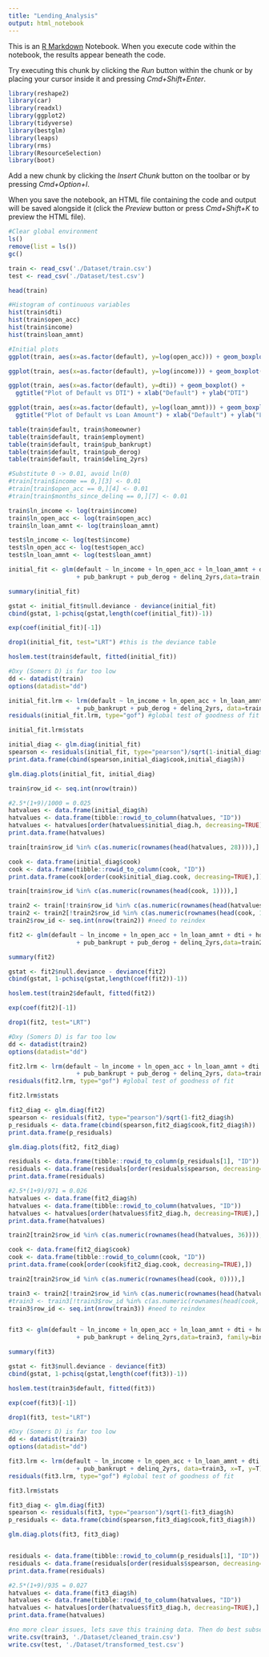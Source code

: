 ```yaml
---
title: "Lending_Analysis"
output: html_notebook
---
```


This is an [R Markdown](http://rmarkdown.rstudio.com) Notebook. When you execute code within the notebook, the results appear beneath the code. 

Try executing this chunk by clicking the *Run* button within the chunk or by placing your cursor inside it and pressing *Cmd+Shift+Enter*. 

```r
library(reshape2)
library(car)
library(readxl)
library(ggplot2)
library(tidyverse)
library(bestglm)
library(leaps)
library(rms)
library(ResourceSelection)
library(boot)
```

Add a new chunk by clicking the *Insert Chunk* button on the toolbar or by pressing *Cmd+Option+I*.

When you save the notebook, an HTML file containing the code and output will be saved alongside it (click the *Preview* button or press *Cmd+Shift+K* to preview the HTML file).
```r
#Clear global environment
ls()
remove(list = ls())
gc()
```
```r
train <- read_csv('./Dataset/train.csv')
test <- read_csv('./Dataset/test.csv')
```
```r
head(train)
```

```r
#Histogram of continuous variables
hist(train$dti)
hist(train$open_acc)
hist(train$income)
hist(train$loan_amnt)
```

```r
#Initial plots
ggplot(train, aes(x=as.factor(default), y=log(open_acc))) + geom_boxplot() + ggtitle("Plot of Default vs ln(Open Accounts)") + xlab("Default") + ylab("Open Accounts")

ggplot(train, aes(x=as.factor(default), y=log(income))) + geom_boxplot() + ggtitle("Plot of Default vs ln(Income)") + xlab("Default") + ylab("ln(Income)")

ggplot(train, aes(x=as.factor(default), y=dti)) + geom_boxplot() + 
  ggtitle("Plot of Default vs DTI") + xlab("Default") + ylab("DTI")

ggplot(train, aes(x=as.factor(default), y=log(loan_amnt))) + geom_boxplot() + 
  ggtitle("Plot of Default vs Loan Amount") + xlab("Default") + ylab("Loan Amount")

```
```r
table(train$default, train$homeowner)
table(train$default, train$employment)
table(train$default, train$pub_bankrupt)
table(train$default, train$pub_derog)
table(train$default, train$delinq_2yrs)
```
```r
#Substitute 0 -> 0.01, avoid ln(0)
#train[train$income == 0,][3] <- 0.01
#train[train$open_acc == 0,][4] <- 0.01
#train[train$months_since_delinq == 0,][7] <- 0.01
```
```r
train$ln_income <- log(train$income)
train$ln_open_acc <- log(train$open_acc)
train$ln_loan_amnt <- log(train$loan_amnt)

test$ln_income <- log(test$income)
test$ln_open_acc <- log(test$open_acc)
test$ln_loan_amnt <- log(test$loan_amnt)
```
```r
initial_fit <- glm(default ~ ln_income + ln_open_acc + ln_loan_amnt + dti + homeowner + employment
                   + pub_bankrupt + pub_derog + delinq_2yrs,data=train, family=binomial, maxit=500, x=T)
```
```r
summary(initial_fit)
```
```r
gstat <- initial_fit$null.deviance - deviance(initial_fit)
cbind(gstat, 1-pchisq(gstat,length(coef(initial_fit))-1))
```
```r
exp(coef(initial_fit)[-1])
```
```r
drop1(initial_fit, test="LRT") #this is the deviance table 
```
```r
hoslem.test(train$default, fitted(initial_fit))
```
```r
#Dxy (Somers D) is far too low
dd <- datadist(train) 
options(datadist="dd")

initial_fit.lrm <- lrm(default ~ ln_income + ln_open_acc + ln_loan_amnt + dti + homeowner + employment
                   + pub_bankrupt + pub_derog + delinq_2yrs, data=train, x=T, y=T)
residuals(initial_fit.lrm, type="gof") #global test of goodness of fit
```
```r
initial_fit.lrm$stats
```
```r
initial_diag <- glm.diag(initial_fit)
spearson <- residuals(initial_fit, type="pearson")/sqrt(1-initial_diag$h)
print.data.frame(cbind(spearson,initial_diag$cook,initial_diag$h))
```
```r
glm.diag.plots(initial_fit, initial_diag)
```
```r
train$row_id <- seq.int(nrow(train))
```
```r
#2.5*(1+9)/1000 = 0.025
hatvalues <- data.frame(initial_diag$h)
hatvalues <- data.frame(tibble::rowid_to_column(hatvalues, "ID"))
hatvalues <- hatvalues[order(hatvalues$initial_diag.h, decreasing=TRUE),]
print.data.frame(hatvalues)
```
```r
train[train$row_id %in% c(as.numeric(rownames(head(hatvalues, 28)))),]
```

```r
cook <- data.frame(initial_diag$cook)
cook <- data.frame(tibble::rowid_to_column(cook, "ID"))
print.data.frame(cook[order(cook$initial_diag.cook, decreasing=TRUE),])
```
```r
train[train$row_id %in% c(as.numeric(rownames(head(cook, 1)))),]
```
```r
train2 <- train[!train$row_id %in% c(as.numeric(rownames(head(hatvalues, 28)))),]
train2 <- train2[!train2$row_id %in% c(as.numeric(rownames(head(cook, 1)))),]
train2$row_id <- seq.int(nrow(train2)) #need to reindex
```
```r
fit2 <- glm(default ~ ln_income + ln_open_acc + ln_loan_amnt + dti + homeowner + employment
                   + pub_bankrupt + pub_derog + delinq_2yrs,data=train2, family=binomial, maxit=500, x=T)
```
```r
summary(fit2)
```
```r
gstat <- fit2$null.deviance - deviance(fit2)
cbind(gstat, 1-pchisq(gstat,length(coef(fit2))-1))
```
```r
hoslem.test(train2$default, fitted(fit2))
```
```r
exp(coef(fit2)[-1])
```
```r
drop1(fit2, test="LRT")
```
```r
#Dxy (Somers D) is far too low
dd <- datadist(train2) 
options(datadist="dd")

fit2.lrm <- lrm(default ~ ln_income + ln_open_acc + ln_loan_amnt + dti + homeowner + employment
                   + pub_bankrupt + pub_derog + delinq_2yrs, data=train2, x=T, y=T)
residuals(fit2.lrm, type="gof") #global test of goodness of fit
```
```r
fit2.lrm$stats
```
```r
fit2_diag <- glm.diag(fit2)
spearson <- residuals(fit2, type="pearson")/sqrt(1-fit2_diag$h)
p_residuals <- data.frame(cbind(spearson,fit2_diag$cook,fit2_diag$h))
print.data.frame(p_residuals)
```
```r
glm.diag.plots(fit2, fit2_diag)
```
```r
residuals <- data.frame(tibble::rowid_to_column(p_residuals[1], "ID"))
residuals <- data.frame(residuals[order(residuals$spearson, decreasing=TRUE),])
print.data.frame(residuals)
```
```r
#2.5*(1+9)/971 = 0.026
hatvalues <- data.frame(fit2_diag$h)
hatvalues <- data.frame(tibble::rowid_to_column(hatvalues, "ID"))
hatvalues <- hatvalues[order(hatvalues$fit2_diag.h, decreasing=TRUE),]
print.data.frame(hatvalues)
```
```r
train2[train2$row_id %in% c(as.numeric(rownames(head(hatvalues, 36)))),]
```
```r
cook <- data.frame(fit2_diag$cook)
cook <- data.frame(tibble::rowid_to_column(cook, "ID"))
print.data.frame(cook[order(cook$fit2_diag.cook, decreasing=TRUE),])
```
```r
train2[train2$row_id %in% c(as.numeric(rownames(head(cook, 0)))),]
```
```r
train3 <- train2[!train2$row_id %in% c(as.numeric(rownames(head(hatvalues, 36)))),]
#train3 <- train3[!train3$row_id %in% c(as.numeric(rownames(head(cook, 5)))),]
train3$row_id <- seq.int(nrow(train3)) #need to reindex
```
```r

```
```r
fit3 <- glm(default ~ ln_income + ln_open_acc + ln_loan_amnt + dti + homeowner + employment
                   + pub_bankrupt + delinq_2yrs,data=train3, family=binomial, maxit=500, x=T)
```
```r
summary(fit3)
```
```r
gstat <- fit3$null.deviance - deviance(fit3)
cbind(gstat, 1-pchisq(gstat,length(coef(fit3))-1))
```
```r
hoslem.test(train3$default, fitted(fit3))
```
```r
exp(coef(fit3)[-1])
```
```r
drop1(fit3, test="LRT")
```
```r
#Dxy (Somers D) is far too low
dd <- datadist(train3) 
options(datadist="dd")

fit3.lrm <- lrm(default ~ ln_income + ln_open_acc + ln_loan_amnt + dti + homeowner + employment
                   + pub_bankrupt + delinq_2yrs, data=train3, x=T, y=T)
residuals(fit3.lrm, type="gof") #global test of goodness of fit
```
```r
fit3.lrm$stats
```
```r
fit3_diag <- glm.diag(fit3)
spearson <- residuals(fit3, type="pearson")/sqrt(1-fit3_diag$h)
p_residuals <- data.frame(cbind(spearson,fit3_diag$cook,fit3_diag$h))
```
```r
glm.diag.plots(fit3, fit3_diag)
```
```r

```
```r
residuals <- data.frame(tibble::rowid_to_column(p_residuals[1], "ID"))
residuals <- data.frame(residuals[order(residuals$spearson, decreasing=TRUE),])
print.data.frame(residuals)
```
```r
#2.5*(1+9)/935 = 0.027
hatvalues <- data.frame(fit3_diag$h)
hatvalues <- data.frame(tibble::rowid_to_column(hatvalues, "ID"))
hatvalues <- hatvalues[order(hatvalues$fit3_diag.h, decreasing=TRUE),]
print.data.frame(hatvalues)
```
```r
#no more clear issues, lets save this training data. Then do best subset
write.csv(train3, './Dataset/cleaned_train.csv')
write.csv(test, './Dataset/transformed_test.csv')
```
